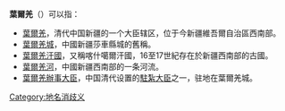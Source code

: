 '''葉爾羌'''（{{lang-ug|يەكەن}}）可以指：

*[[葉爾羌|葉爾羌]]，清代中国新疆的一个大臣辖区，位于今新疆維吾爾自治區西南部。
*[[葉爾羌城|葉爾羌城]]，中國新疆莎車縣城的舊稱。
*[[葉爾羌汗國|葉爾羌汗國]]，又稱喀什噶爾汗國，16至17世紀存在於新疆西南部的古國。
*[[葉爾羌河|葉爾羌河]]，中國新疆西南部的一条河流。
*[[葉爾羌辦事大臣|葉爾羌辦事大臣]]，中国清代设置的[[駐紮大臣|駐紮大臣]]之一，驻地在葉爾羌城。

{{消歧义|Y|Cat=三字地名消歧义}}
[[Category:地名消歧义|Category:地名消歧义]]
